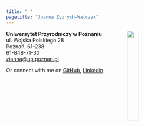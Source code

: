 ```yaml
---
title: " "
pagetitle: "Joanna Zyprych-Walczak"
---
```


<link rel="stylesheet" href="styles.css" type="text/css">
<link rel="stylesheet" href="academicicons/css/academicons.min.css"/>

<img src="images/CC_CancerInstitute_c.jpg" style="width:25%; margin-right: 50px" align="right">

**Uniwersytet Przyrodniczy w Poznaniu**<br>
ul. Wojska Polskiego 28<br>
Poznań, 61-238<br>
61-848-71-30<br>
[zjanna@up.poznan.pl](zjanna@up.poznan.pl)<br>

Or connect with me on [GitHub](http://github.com/zjanna),  [Linkedin](https://www.linkedin.com/in/joanna-zyprych-walczak-1b527b61/)

